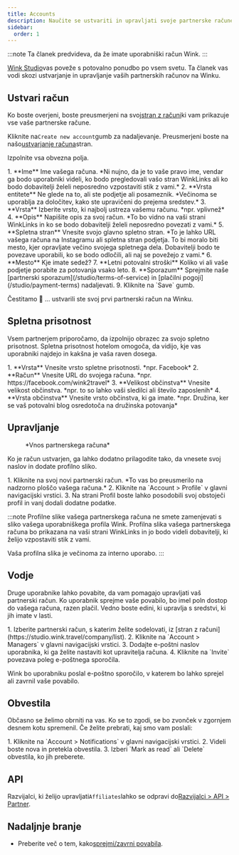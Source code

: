 ```yaml
---
title: Accounts
description: Naučite se ustvariti in upravljati svoje partnerske račune na Winku.
sidebar:
  order: 1
---
```


:::note
Ta članek predvideva, da že imate uporabniški račun Wink.
:::

[Wink Studio](https://studio.wink.travel)vas poveže s potovalno ponudbo po vsem svetu. Ta članek vas vodi skozi ustvarjanje in upravljanje vaših partnerskih računov na Winku.

## Ustvari račun

Ko boste overjeni, boste preusmerjeni na svoj[stran z računi](https://studio.wink.travel/company/list)ki vam prikazuje vse vaše partnerske račune.

Kliknite na`Create new account`gumb za nadaljevanje. Preusmerjeni boste na našo[ustvarjanje računa](https://studio.wink.travel/company/create)stran.

Izpolnite vsa obvezna polja.

<Steps>
  1. **Ime** Ime vašega računa. *Ni nujno, da je to vaše pravo ime, vendar ga bodo uporabniki videli, ko bodo pregledovali vašo stran WinkLinks ali ko bodo dobavitelji želeli neposredno vzpostaviti stik z vami.*
  2. **Vrsta entitete** Ne glede na to, ali ste podjetje ali posameznik. *Večinoma se uporablja za določitev, kako ste upravičeni do prejema sredstev.*
  3. **Vrsta** Izberite vrsto, ki najbolj ustreza vašemu računu. *npr. vplivnež*
  4. **Opis** Napišite opis za svoj račun. *To bo vidno na vaši strani WinkLinks in ko se bodo dobavitelji želeli neposredno povezati z vami.*
  5. **Spletna stran** Vnesite svojo glavno spletno stran. *To je lahko URL vašega računa na Instagramu ali spletna stran podjetja. To bi moralo biti mesto, kjer opravljate večino svojega spletnega dela. Dobavitelji bodo te povezave uporabili, ko se bodo odločili, ali naj se povežejo z vami.*
  6. **Mesto** Kje imate sedež?
  7. **Letni potovalni stroški** Koliko vi ali vaše podjetje porabite za potovanja vsako leto.
  8. **Sporazum** Sprejmite naše [partnerski sporazum](/studio/terms-of-service) in [plačilni pogoji](/studio/payment-terms) nadaljevati.
  9. Kliknite na `Save` gumb.
</Steps>


Čestitamo 🎉 ... ustvarili ste svoj prvi partnerski račun na Winku.

## Spletna prisotnost

Vsem partnerjem priporočamo, da izpolnijo obrazec za svojo spletno prisotnost. Spletna prisotnost hotelom omogoča, da vidijo, kje vas uporabniki najdejo in kakšna je vaša raven dosega.

<Steps>
  1. **Vrsta** Vnesite vrsto spletne prisotnosti. *npr. Facebook*
  2. **Račun** Vnesite URL do svojega računa. *npr. https://facebook.com/wink2travel*
  3. **Velikost občinstva** Vnesite velikost občinstva. *npr. to so lahko vaši sledilci ali število zaposlenih*
  4. **Vrsta občinstva** Vnesite vrsto občinstva, ki ga imate. *npr. Družina, ker se vaš potovalni blog osredotoča na družinska potovanja*
</Steps>


## Upravljanje

<figure>
  <CloudinaryImage width="350" height="448" resize="scale" quality="best" alt="Partnerski račun" src="academy/affiliate-account" errorImage="noimage_opaque_nyrtl0.png" />

  <figcaption>*Vnos partnerskega računa*</figcaption>
</figure>


Ko je račun ustvarjen, ga lahko dodatno prilagodite tako, da vnesete svoj naslov in dodate profilno sliko.

<Steps>
  1. Kliknite na svoj novi partnerski račun. *To vas bo preusmerilo na nadzorno ploščo vašega računa.*
  2. Kliknite na `Account > Profile` v glavni navigacijski vrstici.
  3. Na strani Profil boste lahko posodobili svoj obstoječi profil in vanj dodali dodatne podatke.
</Steps>


:::note
Profilne slike vašega partnerskega računa ne smete zamenjevati s sliko vašega uporabniškega profila Wink. Profilna slika vašega partnerskega računa bo prikazana na vaši strani WinkLinks in jo bodo videli dobavitelji, ki želijo vzpostaviti stik z vami.

Vaša profilna slika je večinoma za interno uporabo.
:::

## Vodje

Druge uporabnike lahko povabite, da vam pomagajo upravljati vaš partnerski račun. Ko uporabnik sprejme vaše povabilo, bo imel poln dostop do vašega računa, razen plačil. Vedno boste edini, ki upravlja s sredstvi, ki jih imate v lasti.

<Steps>
  1. Izberite partnerski račun, s katerim želite sodelovati, iz [stran z računi](https://studio.wink.travel/company/list).
  2. Kliknite na `Account > Managers` v glavni navigacijski vrstici.
  3. Dodajte e-poštni naslov uporabnika, ki ga želite nastaviti kot upravitelja računa.
  4. Kliknite na `Invite` povezava poleg e-poštnega sporočila.
</Steps>


Wink bo uporabniku poslal e-poštno sporočilo, v katerem bo lahko sprejel ali zavrnil vaše povabilo.

## Obvestila

Občasno se želimo obrniti na vas. Ko se to zgodi, se bo zvonček v zgornjem desnem kotu spremenil.
Če želite prebrati, kaj smo vam poslali:

<Steps>
  1. Kliknite na `Account > Notifications` v glavni navigacijski vrstici.
  2. Videli boste nova in pretekla obvestila.
  3. Izberi `Mark as read` ali `Delete` obvestila, ko jih preberete.
</Steps>


## API

Razvijalci, ki želijo upravljati`Affiliates`lahko se odpravi do[Razvijalci > API > Partner](/developers/apis/#affiliate-api).

## Nadaljnje branje

* Preberite več o tem, kako[sprejmi/zavrni povabila](/user/invites).


